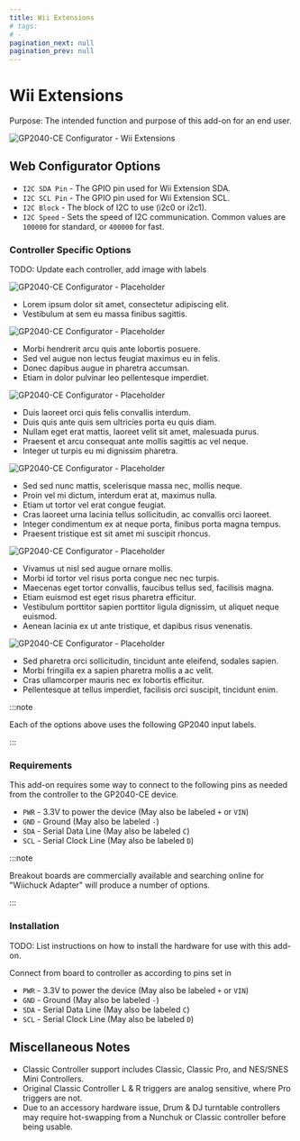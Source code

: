 ```yaml
---
title: Wii Extensions
# tags:
# -
pagination_next: null
pagination_prev: null
---
```



# Wii Extensions

Purpose: The intended function and purpose of this add-on for an end user.

![GP2040-CE Configurator - Wii Extensions](../assets/images/gpc-add-ons-wii-extensions.png)

## Web Configurator Options

- `I2C SDA Pin` - The GPIO pin used for Wii Extension SDA.
- `I2C SCL Pin` - The GPIO pin used for Wii Extension SCL.
- `I2C Block` - The block of I2C to use (i2c0 or i2c1).
- `I2C Speed` - Sets the speed of I2C communication. Common values are `100000` for standard, or `400000` for fast.

### Controller Specific Options

TODO: Update each controller, add image with labels

<Tabs groupId="wii-extenstions" defaultValue="Nunchuck">
<TabItem value="Nunchuck" label="Nunchuck" default>

![GP2040-CE Configurator - Placeholder](../assets/gp2040-ce-placeholder.png)

- Lorem ipsum dolor sit amet, consectetur adipiscing elit.
- Vestibulum at sem eu massa finibus sagittis.

</TabItem>
<TabItem value="Classic" label="Classic" default>

![GP2040-CE Configurator - Placeholder](../assets/gp2040-ce-placeholder.png)

- Morbi hendrerit arcu quis ante lobortis posuere.
- Sed vel augue non lectus feugiat maximus eu in felis.
- Donec dapibus augue in pharetra accumsan.
- Etiam in dolor pulvinar leo pellentesque imperdiet.

</TabItem>
<TabItem value="Guitar" label="Guitar" default>

![GP2040-CE Configurator - Placeholder](../assets/gp2040-ce-placeholder.png)

- Duis laoreet orci quis felis convallis interdum.
- Duis quis ante quis sem ultricies porta eu quis diam.
- Nullam eget erat mattis, laoreet velit sit amet, malesuada purus.
- Praesent et arcu consequat ante mollis sagittis ac vel neque.
- Integer ut turpis eu mi dignissim pharetra.

</TabItem>
<TabItem value="Drums" label="Drums" default>

![GP2040-CE Configurator - Placeholder](../assets/gp2040-ce-placeholder.png)

- Sed sed nunc mattis, scelerisque massa nec, mollis neque.
- Proin vel mi dictum, interdum erat at, maximus nulla.
- Etiam ut tortor vel erat congue feugiat.
- Cras laoreet urna lacinia tellus sollicitudin, ac convallis orci laoreet.
- Integer condimentum ex at neque porta, finibus porta magna tempus.
- Praesent tristique est sit amet mi suscipit rhoncus.

</TabItem>
<TabItem value="Turntable" label="Turntable" default>

![GP2040-CE Configurator - Placeholder](../assets/gp2040-ce-placeholder.png)

- Vivamus ut nisl sed augue ornare mollis.
- Morbi id tortor vel risus porta congue nec nec turpis.
- Maecenas eget tortor convallis, faucibus tellus sed, facilisis magna.
- Etiam euismod est eget risus pharetra efficitur.
- Vestibulum porttitor sapien porttitor ligula dignissim, ut aliquet neque euismod.
- Aenean lacinia ex ut ante tristique, et dapibus risus venenatis.

</TabItem>
<TabItem value="Taiko" label="Taiko" default>

![GP2040-CE Configurator - Placeholder](../assets/gp2040-ce-placeholder.png)

- Sed pharetra orci sollicitudin, tincidunt ante eleifend, sodales sapien.
- Morbi fringilla ex a sapien pharetra mollis a ac velit.
- Cras ullamcorper mauris nec ex lobortis efficitur.
- Pellentesque at tellus imperdiet, facilisis orci suscipit, tincidunt enim.

</TabItem>
</Tabs>

:::note

Each of the options above uses the following GP2040 input labels.

<InputTable />

:::

### Requirements

This add-on requires some way to connect to the following pins as needed from the controller to the GP2040-CE device.

- `PWR` - 3.3V to power the device (May also be labeled `+` or `VIN`)
- `GND` - Ground (May also be labeled `-`)
- `SDA` - Serial Data Line (May also be labeled `C`)
- `SCL` - Serial Clock Line (May also be labeled `D`)

:::note

Breakout boards are commercially available and searching online for "Wiichuck Adapter" will produce a number of options.

:::

### Installation

TODO: List instructions on how to install the hardware for use with this add-on.

Connect from board to controller as according to pins set in

- `PWR` - 3.3V to power the device (May also be labeled `+` or `VIN`)
- `GND` - Ground (May also be labeled `-`)
- `SDA` - Serial Data Line (May also be labeled `C`)
- `SCL` - Serial Clock Line (May also be labeled `D`)

## Miscellaneous Notes

- Classic Controller support includes Classic, Classic Pro, and NES/SNES Mini Controllers.
- Original Classic Controller L & R triggers are analog sensitive, where Pro triggers are not.
- Due to an accessory hardware issue, Drum & DJ turntable controllers may require hot-swapping from a Nunchuk or Classic controller before being usable.
